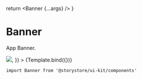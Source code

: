 
<Meta title="Components/Banner" component={Banner} />

  return <Banner {...args} />
}

# Banner

App Banner.

<Canvas withSource="open">
  <Story
    name="Banner"
    args={{
      backgroundImage: props => <img src={backgroundImage} {...props} />,
    }}
  >
    {Template.bind({})}
  </Story>
</Canvas>

```
import Banner from '@storystore/ui-kit/components'
```

<ArgsTable story="Banner" />
